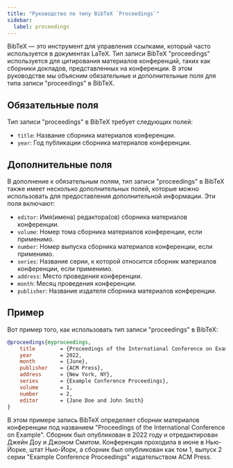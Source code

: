 ```yaml
---
title: "Руководство по типу BibTeX `Proceedings`"
sidebar:
  label: proceedings
---
```



BibTeX — это инструмент для управления ссылками, который часто используется в документах LaTeX. Тип записи BibTeX "proceedings" используется для цитирования материалов конференций, таких как сборники докладов, представленных на конференции. В этом руководстве мы объясним обязательные и дополнительные поля для типа записи "proceedings" в BibTeX.

<CiteDrive/>

## Обязательные поля

Тип записи "proceedings" в BibTeX требует следующих полей:

-   `title`: Название сборника материалов конференции.
-   `year`: Год публикации сборника материалов конференции.

## Дополнительные поля

В дополнение к обязательным полям, тип записи "proceedings" в BibTeX также имеет несколько дополнительных полей, которые можно использовать для предоставления дополнительной информации. Эти поля включают:

-   `editor`: Имя(имена) редактора(ов) сборника материалов конференции.
-   `volume`: Номер тома сборника материалов конференции, если применимо.
-   `number`: Номер выпуска сборника материалов конференции, если применимо.
-   `series`: Название серии, к которой относится сборник материалов конференции, если применимо.
-   `address`: Место проведения конференции.
-   `month`: Месяц проведения конференции.
-   `publisher`: Название издателя сборника материалов конференции.

## Пример

Вот пример того, как использовать тип записи "proceedings" в BibTeX:

```bibtex
@proceedings{myproceedings,
	title        = {Proceedings of the International Conference on Example},
	year         = 2022,
	month        = {June},
	publisher    = {ACM Press},
	address      = {New York, NY},
	series       = {Example Conference Proceedings},
	volume       = 1,
	number       = 2,
	editor       = {Jane Doe and John Smith}
}
```

В этом примере запись BibTeX определяет сборник материалов конференции под названием "Proceedings of the International Conference on Example". Сборник был опубликован в 2022 году и отредактирован Джейн Доу и Джоном Смитом. Конференция проходила в июне в Нью-Йорке, штат Нью-Йорк, а сборник был опубликован как том 1, выпуск 2 серии "Example Conference Proceedings" издательством ACM Press.

